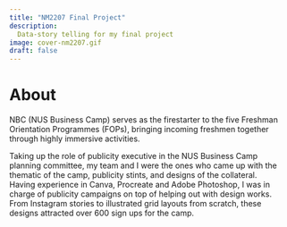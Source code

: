 ```yaml
--- 
title: "NM2207 Final Project"
description: 
  Data-story telling for my final project 
image: cover-nm2207.gif
draft: false
---
```


# About

NBC (NUS Business Camp) serves as the firestarter to the five Freshman Orientation Programmes (FOPs), bringing incoming freshmen together through highly immersive activities. 

Taking up the role of publicity executive in the NUS Business Camp planning committee, my team and I were the ones who came up with the thematic of the camp, publicity stints, and designs of the collateral.  
Having experience in Canva, Procreate and Adobe Photoshop, I was in charge of publicity campaigns on top of helping out with design works. From Instagram stories to illustrated grid layouts from scratch, these designs attracted over 600 sign ups for the camp. 